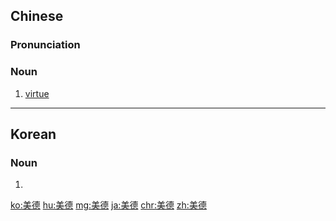 {{also|美徳}}
==Chinese==
{{zh-forms}}

===Pronunciation===
{{zh-pron
|m=měidé
|c=mei5 dak1
|h=pfs=mî-tet
|mn=bí-tek
|cat=n
}}

===Noun===
{{zh-noun}}

# [[virtue]] {{gloss|behaviour of a high moral standard}}
#: {{zh-x|孝順 是 中華民族 的 傳統 美德。|Filial piety is a traditional '''virtue''' of the Chinese people.}}

{{zh-cat|Advanced}}

----

==Korean==
{{ko-hanjatab|美|德}}

===Noun===
{{ko-noun|rv=mideok|hangeul=미덕}}

# {{hanja form of|미덕|virtue}}

[[ko:美德]]
[[hu:美德]]
[[mg:美德]]
[[ja:美德]]
[[chr:美德]]
[[zh:美德]]